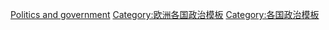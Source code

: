 <!---
For consistency, the name of this and similar categories use country/continent/regional names rather than adjectives or adjectivals, as some of these adjectives and adjectivals are less than straightforward (see {{tsl|en|List of adjectival forms of place names||List of adjectival forms of place names}}).
-->{{Template category
|topic = [[格陵兰|格陵兰]]{{tsl|en|Politics of Greenland|格陵兰政治|政治}}和{{tsl|en|Government of Greenland|格陵兰政府|政府}}
}}

[[Category:格陵兰模板|Politics and government]]
[[Category:欧洲各国政治模板|Category:欧洲各国政治模板]]
[[Category:各国政治模板|Category:各国政治模板]]